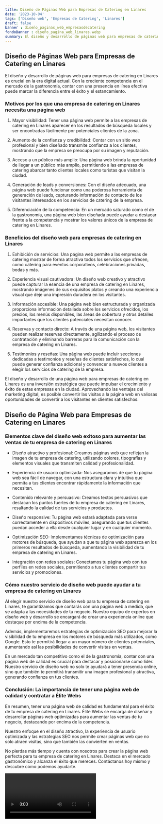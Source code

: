 ```yaml
---
title: Diseño de Páginas Web para Empresas de Catering en Linares
date: '2023-10-04'
tags: ['Diseño web', 'Empresas de Catering', 'Linares']
draft: false
banner : diseño_paginas_web_empresasdecatering
fondoBanner : diseño_pagina_web_linares.webp
summary: El diseño y desarrollo de páginas web para empresas de catering en Linares es crucial en la era digital actual. Con la creciente competencia en el mercado de la gastronomía, contar con una presencia en línea efectiva puede marcar la diferencia entre el éxito y el estancamiento.
---
```


## Diseño de Páginas Web para Empresas de Catering en Linares

El diseño y desarrollo de páginas web para empresas de catering en Linares es crucial en la era digital actual. Con la creciente competencia en el mercado de la gastronomía, contar con una presencia en línea efectiva puede marcar la diferencia entre el éxito y el estancamiento.

### Motivos por los que una empresa de catering en Linares necesita una página web
1. Mayor visibilidad: Tener una página web permite a las empresas de catering en Linares aparecer en los resultados de búsqueda locales y ser encontradas fácilmente por potenciales clientes de la zona.

2. Aumento de la confianza y credibilidad: Contar con un sitio web profesional y bien diseñado transmite confianza a los clientes, mostrando que la empresa se preocupa por su imagen y reputación.

3. Acceso a un público más amplio: Una página web brinda la oportunidad de llegar a un público más amplio, permitiendo a las empresas de catering abarcar tanto clientes locales como turistas que visitan la ciudad.

4. Generación de leads y conversiones: Con el diseño adecuado, una página web puede funcionar como una poderosa herramienta de generación de leads, capturando información de contacto de los visitantes interesados en los servicios de catering de la empresa.

5. Diferenciación de la competencia: En un mercado saturado como el de la gastronomía, una página web bien diseñada puede ayudar a destacar frente a la competencia y mostrar los valores únicos de la empresa de catering en Linares.

### Beneficios del diseño web para empresas de catering en Linares
1. Exhibición de servicios: Una página web permite a las empresas de catering mostrar de forma atractiva todos los servicios que ofrecen, como catering para eventos corporativos, celebraciones privadas, bodas y más.

2. Experiencia visual cautivadora: Un diseño web creativo y atractivo puede capturar la esencia de una empresa de catering en Linares, mostrando imágenes de sus exquisitos platos y creando una experiencia visual que deje una impresión duradera en los visitantes.

3. Información accesible: Una página web bien estructurada y organizada proporciona información detallada sobre los servicios ofrecidos, los precios, los menús disponibles, las áreas de cobertura y otros detalles importantes que los clientes potenciales necesitan conocer.

4. Reservas y contacto directo: A través de una página web, los visitantes pueden realizar reservas directamente, agilizando el proceso de contratación y eliminando barreras para la comunicación con la empresa de catering en Linares.

5. Testimonios y reseñas: Una página web puede incluir secciones dedicadas a testimonios y reseñas de clientes satisfechos, lo cual puede generar confianza adicional y convencer a nuevos clientes a elegir los servicios de catering de la empresa.

El diseño y desarrollo de una página web para empresas de catering en Linares es una inversión estratégica que puede impulsar el crecimiento y éxito de estas empresas en la ciudad. Aprovechando las ventajas del marketing digital, es posible convertir las visitas a la página web en valiosas oportunidades de convertir a los visitantes en clientes satisfechos.

<GifSeo />

<Cta />

## Diseño de Página Web para Empresas de Catering en Linares
### Elementos clave del diseño web exitoso para aumentar las ventas de tu empresa de catering en Linares

- Diseño atractivo y profesional: Creamos páginas web que reflejan la imagen de tu empresa de catering, utilizando colores, tipografías y elementos visuales que transmiten calidad y profesionalidad.

- Experiencia de usuario optimizada: Nos aseguramos de que tu página web sea fácil de navegar, con una estructura clara y intuitiva que permita a tus clientes encontrar rápidamente la información que necesitan. 

- Contenido relevante y persuasivo: Creamos textos persuasivos que destacan los puntos fuertes de tu empresa de catering en Linares, resaltando la calidad de tus servicios y productos. 

- Diseño responsive: Tu página web estará adaptada para verse correctamente en dispositivos móviles, asegurando que tus clientes puedan acceder a ella desde cualquier lugar y en cualquier momento.

- Optimización SEO: Implementamos técnicas de optimización para motores de búsqueda, que ayudan a que tu página web aparezca en los primeros resultados de búsqueda, aumentando la visibilidad de tu empresa de catering en Linares.

- Integración con redes sociales: Conectamos tu página web con tus perfiles en redes sociales, permitiendo a tus clientes compartir tus servicios y promociones.

### Cómo nuestro servicio de diseño web puede ayudar a tu empresa de catering en Linares

Al elegir nuestro servicio de diseño web para tu empresa de catering en Linares, te garantizamos que contarás con una página web a medida, que se adapta a las necesidades de tu negocio. Nuestro equipo de expertos en diseño web y desarrollo se encargará de crear una experiencia online que destaque por encima de la competencia.

Además, implementaremos estrategias de optimización SEO para mejorar la visibilidad de tu empresa en los motores de búsqueda más utilizados, como Google. Esto te permitirá llegar a un mayor número de clientes potenciales, aumentando así las posibilidades de convertir visitas en ventas.

En un mercado tan competitivo como el de la gastronomía, contar con una página web de calidad es crucial para destacar y posicionarse como líder. Nuestro servicio de diseño web no solo te ayudará a tener presencia online, sino que también te permitirá transmitir una imagen profesional y atractiva, generando confianza en tus clientes.

### Conclusión: La importancia de tener una página web de calidad y contratar a Élite Webs

En resumen, tener una página web de calidad es fundamental para el éxito de tu empresa de catering en Linares. Élite Webs se encarga de diseñar y desarrollar páginas web optimizadas para aumentar las ventas de tu negocio, destacando por encima de la competencia.

Nuestro enfoque en el diseño atractivo, la experiencia de usuario optimizada y las estrategias SEO nos permite crear páginas web que no solo atraen visitas, sino que también las convierten en ventas.

No pierdas más tiempo y cuenta con nosotros para crear la página web perfecta para tu empresa de catering en Linares. Destaca en el mercado gastronómico y alcanza el éxito que mereces. Contáctanos hoy mismo y descubre cómo podemos ayudarte.

<Video />

<CtaBot job='Empresas de Catering' city='Linares'/>

<Gmaps query='Linares+españa+maps' />